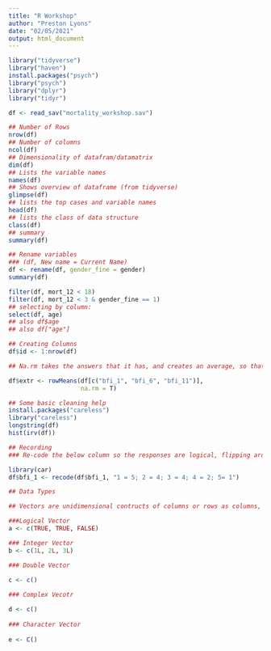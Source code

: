 ```yaml
---
title: "R Workshop"
author: "Preston Lyons"
date: "02/05/2021"
output: html_document
---
```


```r
library("tidyverse")
library("haven")
install.packages("psych")
library("psych")
library("dplyr")
library("tidyr")
```

```r
df <- read_sav("mortality_workshop.sav")
```

```r
## Number of Rows
nrow(df)
## Number of columns
ncol(df)
## Dimensionality of datafram/datamatrix
dim(df)
## Lists the variable names
names(df)
## Shows overview of dataframe (from tidyverse)
glimpse(df)
## lists the top cases and variable names
head(df)
## lists the class of data structure
class(df)
## summary
summary(df)
```

```r
## Rename variables
### (df, New name = Current Name)
df <- rename(df, gender_fine = gender)
summary(df)
```

```r
filter(df, mort_12 < 18)
filter(df, mort_12 < 3 & gender_fine == 1)
## selecting by column:
select(df, age)
## also df$age
## also df["age"]

## Creating Columns
df$id <- 1:nrow(df)

## Na.rm takes the answers that it has, and creates an average, so that it doesn't assume a lack of an answer as an answer in itself

df$extr <- rowMeans(df[c("bfi_1", "bfi_6", "bfi_11")],
                    na.rm = T)

## Some basic cleaning help
install.packages("careless")
library("careless")
longstring(df)
hist(irv(df))
```

```r
## Recording
### Re-code the below column so the responses are logical, flipping around the data as we go essentially

library(car)
df$bfi_1 <- recode(df$bfi_1, "1 = 5; 2 = 4; 3 = 4; 4 = 2; 5= 1")

## Data Types 

## Vectors are unidimensional contructs of columns or rows as columns, can be numbers, symbols etc, and are hierarchically stacked (a - d) and unidirectional (Implicit [chain of] Coercion) see below:

###Logical Vector
a <- c(TRUE, TRUE, FALSE)

### Integer Vector
b <- c(1L, 2L, 3L)

### Double Vector

c <- c()
  
### Complex Vecotr

d <- c()
  
### Character Vector
  
e <- C()


```

